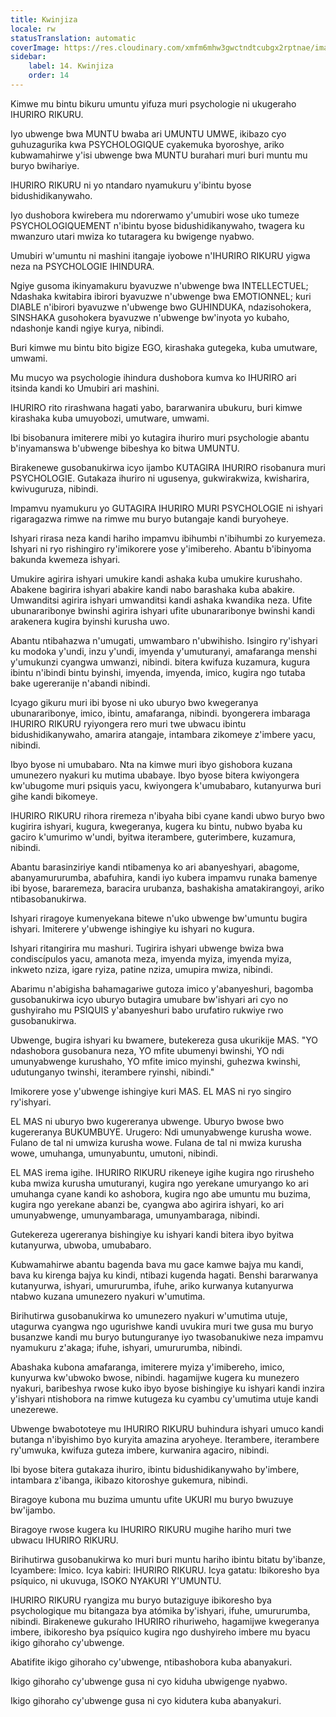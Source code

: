 ```yaml
---
title: Kwinjiza
locale: rw
statusTranslation: automatic
coverImage: https://res.cloudinary.com/xmfm6mhw3gwctndtcubgx2rptnae/image/upload/v1740337243/small_cover_educacion_fundamental_a051170f1c.webp
sidebar:
    label: 14. Kwinjiza
    order: 14
---
```

Kimwe mu bintu bikuru umuntu yifuza muri psychologie ni ukugeraho IHURIRO RIKURU.

Iyo ubwenge bwa MUNTU bwaba ari UMUNTU UMWE, ikibazo cyo guhuzagurika kwa PSYCHOLOGIQUE cyakemuka byoroshye, ariko kubwamahirwe y'isi ubwenge bwa MUNTU burahari muri buri muntu mu buryo bwihariye.

IHURIRO RIKURU ni yo ntandaro nyamukuru y'ibintu byose bidushidikanywaho.

Iyo dushobora kwirebera mu ndorerwamo y'umubiri wose uko tumeze PSYCHOLOGIQUEMENT n'ibintu byose bidushidikanywaho, twagera ku mwanzuro utari mwiza ko tutaragera ku bwigenge nyabwo.

Umubiri w'umuntu ni mashini itangaje iyobowe n'IHURIRO RIKURU yigwa neza na PSYCHOLOGIE IHINDURA.

Ngiye gusoma ikinyamakuru byavuzwe n'ubwenge bwa INTELLECTUEL; Ndashaka kwitabira ibirori byavuzwe n'ubwenge bwa EMOTIONNEL; kuri DIABLE n'ibirori byavuzwe n'ubwenge bwo GUHINDUKA, ndazisohokera, SINSHAKA gusohokera byavuzwe n'ubwenge bw'inyota yo kubaho, ndashonje kandi ngiye kurya, nibindi.

Buri kimwe mu bintu bito bigize EGO, kirashaka gutegeka, kuba umutware, umwami.

Mu mucyo wa psychologie ihindura dushobora kumva ko IHURIRO ari itsinda kandi ko Umubiri ari mashini.

IHURIRO rito rirashwana hagati yabo, bararwanira ubukuru, buri kimwe kirashaka kuba umuyobozi, umutware, umwami.

Ibi bisobanura imiterere mibi yo kutagira ihuriro muri psychologie abantu b'inyamanswa b'ubwenge bibeshya ko bitwa UMUNTU.

Birakenewe gusobanukirwa icyo ijambo KUTAGIRA IHURIRO risobanura muri PSYCHOLOGIE. Gutakaza ihuriro ni ugusenya, gukwirakwiza, kwisharira, kwivuguruza, nibindi.

Impamvu nyamukuru yo GUTAGIRA IHURIRO MURI PSYCHOLOGIE ni ishyari rigaragazwa rimwe na rimwe mu buryo butangaje kandi buryoheye.

Ishyari rirasa neza kandi hariho impamvu ibihumbi n'ibihumbi zo kuryemeza. Ishyari ni ryo rishingiro ry'imikorere yose y'imibereho. Abantu b'ibinyoma bakunda kwemeza ishyari.

Umukire agirira ishyari umukire kandi ashaka kuba umukire kurushaho. Abakene bagirira ishyari abakire kandi nabo barashaka kuba abakire. Umwanditsi agirira ishyari umwanditsi kandi ashaka kwandika neza. Ufite ubunararibonye bwinshi agirira ishyari ufite ubunararibonye bwinshi kandi arakenera kugira byinshi kurusha uwo.

Abantu ntibahazwa n'umugati, umwambaro n'ubwihisho. Isingiro ry'ishyari ku modoka y'undi, inzu y'undi, imyenda y'umuturanyi, amafaranga menshi y'umukunzi cyangwa umwanzi, nibindi. bitera kwifuza kuzamura, kugura ibintu n'ibindi bintu byinshi, imyenda, imyenda, imico, kugira ngo tutaba bake ugereranije n'abandi nibindi.

Icyago gikuru muri ibi byose ni uko uburyo bwo kwegeranya ubunararibonye, imico, ibintu, amafaranga, nibindi. byongerera imbaraga IHURIRO RIKURU ryiyongera rero muri twe ubwacu ibintu bidushidikanywaho, amarira atangaje, intambara zikomeye z'imbere yacu, nibindi.

Ibyo byose ni umubabaro. Nta na kimwe muri ibyo gishobora kuzana umunezero nyakuri ku mutima ubabaye. Ibyo byose bitera kwiyongera kw'ubugome muri psiquis yacu, kwiyongera k'umubabaro, kutanyurwa buri gihe kandi bikomeye.

IHURIRO RIKURU rihora riremeza n'ibyaha bibi cyane kandi ubwo buryo bwo kugirira ishyari, kugura, kwegeranya, kugera ku bintu, nubwo byaba ku gaciro k'umurimo w'undi, byitwa iterambere, guterimbere, kuzamura, nibindi.

Abantu barasinziriye kandi ntibamenya ko ari abanyeshyari, abagome, abanyamururumba, abafuhira, kandi iyo kubera impamvu runaka bamenye ibi byose, bararemeza, baracira urubanza, bashakisha amatakirangoyi, ariko ntibasobanukirwa.

Ishyari riragoye kumenyekana bitewe n'uko ubwenge bw'umuntu bugira ishyari. Imiterere y'ubwenge ishingiye ku ishyari no kugura.

Ishyari ritangirira mu mashuri. Tugirira ishyari ubwenge bwiza bwa condiscípulos yacu, amanota meza, imyenda myiza, imyenda myiza, inkweto nziza, igare ryiza, patine nziza, umupira mwiza, nibindi.

Abarimu n'abigisha bahamagariwe gutoza imico y'abanyeshuri, bagomba gusobanukirwa icyo uburyo butagira umubare bw'ishyari ari cyo no gushyiraho mu PSIQUIS y'abanyeshuri babo urufatiro rukwiye rwo gusobanukirwa.

Ubwenge, bugira ishyari ku bwamere, butekereza gusa ukurikije MAS. "YO ndashobora gusobanura neza, YO mfite ubumenyi bwinshi, YO ndi umunyabwenge kurushaho, YO mfite imico myinshi, guhezwa kwinshi, udutunganyo twinshi, iterambere ryinshi, nibindi."

Imikorere yose y'ubwenge ishingiye kuri MAS. EL MAS ni ryo singiro ry'ishyari.

EL MAS ni uburyo bwo kugereranya ubwenge. Uburyo bwose bwo kugereranya BUKUMBUYE. Urugero: Ndi umunyabwenge kurusha wowe. Fulano de tal ni umwiza kurusha wowe. Fulana de tal ni mwiza kurusha wowe, umuhanga, umunyabuntu, umutoni, nibindi.

EL MAS irema igihe. IHURIRO RIKURU rikeneye igihe kugira ngo rirusheho kuba mwiza kurusha umuturanyi, kugira ngo yerekane umuryango ko ari umuhanga cyane kandi ko ashobora, kugira ngo abe umuntu mu buzima, kugira ngo yerekane abanzi be, cyangwa abo agirira ishyari, ko ari umunyabwenge, umunyambaraga, umunyambaraga, nibindi.

Gutekereza ugereranya bishingiye ku ishyari kandi bitera ibyo byitwa kutanyurwa, ubwoba, umubabaro.

Kubwamahirwe abantu bagenda bava mu gace kamwe bajya mu kandi, bava ku kirenga bajya ku kindi, ntibazi kugenda hagati. Benshi bararwanya kutanyurwa, ishyari, umururumba, ifuhe, ariko kurwanya kutanyurwa ntabwo kuzana umunezero nyakuri w'umutima.

Birihutirwa gusobanukirwa ko umunezero nyakuri w'umutima utuje, utagurwa cyangwa ngo ugurishwe kandi uvukira muri twe gusa mu buryo busanzwe kandi mu buryo butunguranye iyo twasobanukiwe neza impamvu nyamukuru z'akaga; ifuhe, ishyari, umururumba, nibindi.

Abashaka kubona amafaranga, imiterere myiza y'imibereho, imico, kunyurwa kw'ubwoko bwose, nibindi. hagamijwe kugera ku munezero nyakuri, baribeshya rwose kuko ibyo byose bishingiye ku ishyari kandi inzira y'ishyari ntishobora na rimwe kutugeza ku cyambu cy'umutima utuje kandi unezerewe.

Ubwenge bwabototeye mu IHURIRO RIKURU buhindura ishyari umuco kandi butanga n'ibyishimo byo kuryita amazina aryoheye. Iterambere, iterambere ry'umwuka, kwifuza guteza imbere, kurwanira agaciro, nibindi.

Ibi byose bitera gutakaza ihuriro, ibintu bidushidikanywaho by'imbere, intambara z'ibanga, ikibazo kitoroshye gukemura, nibindi.

Biragoye kubona mu buzima umuntu ufite UKURI mu buryo bwuzuye bw'ijambo.

Biragoye rwose kugera ku IHURIRO RIKURU mugihe hariho muri twe ubwacu IHURIRO RIKURU.

Birihutirwa gusobanukirwa ko muri buri muntu hariho ibintu bitatu by'ibanze, Icyambere: Imico. Icya kabiri: IHURIRO RIKURU. Icya gatatu: Ibikoresho bya psíquico, ni ukuvuga, ISOKO NYAKURI Y'UMUNTU.

IHURIRO RIKURU ryangiza mu buryo butaziguye ibikoresho bya psychologique mu bitangaza bya atómika by'ishyari, ifuhe, umururumba, nibindi. Birakenewe gukuraho IHURIRO rihuriweho, hagamijwe kwegeranya imbere, ibikoresho bya psíquico kugira ngo dushyireho imbere mu byacu ikigo gihoraho cy'ubwenge.

Abatifite ikigo gihoraho cy'ubwenge, ntibashobora kuba abanyakuri.

Ikigo gihoraho cy'ubwenge gusa ni cyo kiduha ubwigenge nyabwo.

Ikigo gihoraho cy'ubwenge gusa ni cyo kidutera kuba abanyakuri.

